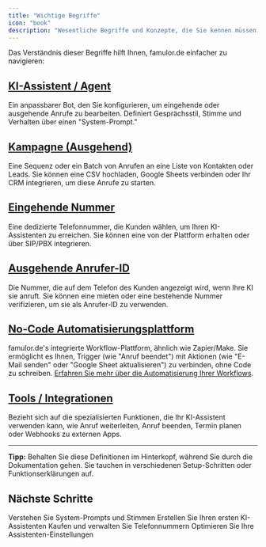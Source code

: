```yaml
---
title: "Wichtige Begriffe"
icon: "book"
description: "Wesentliche Begriffe und Konzepte, die Sie kennen müssen, um famulor.de effektiv zu nutzen"
---
```


Das Verständnis dieser Begriffe hilft Ihnen, famulor.de einfacher zu navigieren:

## [KI-Assistent / Agent](/ai-assistants/voice-selection)

Ein anpassbarer Bot, den Sie konfigurieren, um eingehende oder ausgehende Anrufe zu bearbeiten. Definiert Gesprächsstil, Stimme und Verhalten über einen "System-Prompt."

## [Kampagne (Ausgehend)](/outbound-calls/campaigns)

Eine Sequenz oder ein Batch von Anrufen an eine Liste von Kontakten oder Leads. Sie können eine CSV hochladen, Google Sheets verbinden oder Ihr CRM integrieren, um diese Anrufe zu starten.

## [Eingehende Nummer](/phone-numbers/types)

Eine dedizierte Telefonnummer, die Kunden wählen, um Ihren KI-Assistenten zu erreichen. Sie können eine von der Plattform erhalten oder über SIP/PBX integrieren.

## [Ausgehende Anrufer-ID](/outbound-calls/caller-id)

Die Nummer, die auf dem Telefon des Kunden angezeigt wird, wenn Ihre KI sie anruft. Sie können eine mieten oder eine bestehende Nummer verifizieren, um sie als Anrufer-ID zu verwenden.

## [No-Code Automatisierungsplattform](/automation-platform/sms-capabilities)

famulor.de's integrierte Workflow-Plattform, ähnlich wie Zapier/Make. Sie ermöglicht es Ihnen, Trigger (wie "Anruf beendet") mit Aktionen (wie "E-Mail senden" oder "Google Sheet aktualisieren") zu verbinden, ohne Code zu schreiben. [Erfahren Sie mehr über die Automatisierung Ihrer Workflows](/automation).

## [Tools / Integrationen](/getting-started/core-concepts)

Bezieht sich auf die spezialisierten Funktionen, die Ihr KI-Assistent verwenden kann, wie Anruf weiterleiten, Anruf beenden, Termin planen oder Webhooks zu externen Apps.

---
**Tipp:** Behalten Sie diese Definitionen im Hinterkopf, während Sie durch die Dokumentation gehen. Sie tauchen in verschiedenen Setup-Schritten oder Funktionserklärungen auf.

## Nächste Schritte

<CardGroup cols={2}>
<Card title="Grundkonzepte" icon="lightbulb" href="/getting-started/core-concepts">
Verstehen Sie System-Prompts und Stimmen
</Card>
<Card title="Assistenten erstellen" icon="robot" href="/ai-assistants/creating-and-editing">
Erstellen Sie Ihren ersten KI-Assistenten
</Card>
</CardGroup>

<CardGroup cols={2}>
<Card title="Telefonnummern" icon="phone" href="/phone-numbers/purchasing-and-managing">
Kaufen und verwalten Sie Telefonnummern
</Card>
<Card title="Best Practices" icon="check" href="/ai-assistants/assistant-best-practices">
Optimieren Sie Ihre Assistenten-Einstellungen
</Card>
</CardGroup> 